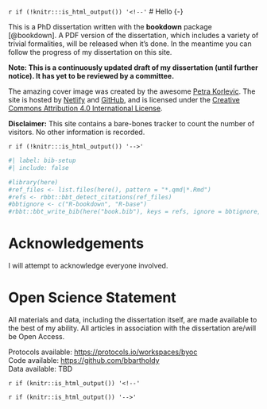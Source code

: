 `r if (!knitr:::is_html_output()) '<!--'`
# Hello {-}

This is a PhD dissertation written with the **bookdown** package [@bookdown]. A PDF version of the dissertation, which
includes a variety of trivial formalities, will be released when it's done. In the meantime
you can follow the progress of my dissertation on this site.

**Note: This is a continuously updated draft of my dissertation (until further notice). It has yet to be reviewed by a committee.**

The amazing cover image was created by the awesome
[Petra Korlevic](https://twitter.com/petrathepostdoc). The site is hosted by [Netlify](https://www.netlify.com) and [GitHub](https://www.github.com), and is
licensed under the [Creative Commons Attribution 4.0 International License](https://creativecommons.org/licenses/by/4.0/).

**Disclaimer:** This site contains a bare-bones tracker to count the number of
visitors. No other information is recorded.

`r if (!knitr:::is_html_output()) '-->'`

```r
#| label: bib-setup
#| include: false

#library(here)
#ref_files <- list.files(here(), pattern = "*.qmd|*.Rmd")
#refs <- rbbt::bbt_detect_citations(ref_files)
#bbtignore <- c("R-bookdown", "R-base")
#rbbt::bbt_write_bib(here("book.bib"), keys = refs, ignore = bbtignore, overwrite = T, translator = "bibtex")
```

\frontmatter

# Acknowledgements {-}

I will attempt to acknowledge everyone involved.

# Open Science Statement {-}

All materials and data, including the dissertation itself, are 
made available to the best of my ability. All articles in association with the
dissertation are/will be Open Access.

Protocols available: <https://protocols.io/workspaces/byoc>  
Code available: <https://github.com/bbartholdy>  
Data available: TBD

`r if (knitr::is_html_output()) '<!--'`
\clearpage
\thispagestyle{empty}
\vspace*{3cm}
\textit{Til min far}
\vspace*{\fill}

\mainmatter
`r if (knitr::is_html_output()) '-->'`

